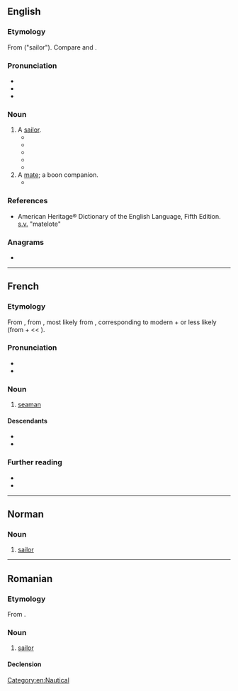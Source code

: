 ==English==

===Etymology===
From {{cog|frm|-}} {{m|fr|matelot}} ("sailor"). Compare {{cog|nl|matroos}} and {{cog|de|Matrose}}.

===Pronunciation===
* {{IPA|en|/ˈmæt.ləʊ/}}
* {{audio|en|LL-Q1860 (eng)-Vealhurl-matelot.wav|Audio (Hampshire, England)}}
* {{rhymes|en|ætləʊ|s=2}}

===Noun===
{{en-noun}}

# A [[sailor]].
#* {{quote-book|en|author=Alan O'Reilly|title=Sound of Battle|pageurl=http://books.google.com/books?vid=ISBN1595262881&id=Ay-iHQZ2WhYC&pg=PA147|location=Coral Springs, Florida|publisher=Llumina Press|year=2004|page=147|isbn=978-1-59526-288-2|passage=One day, a stalwart sailor was brought in with a severe fracture below the knee [&hellip;] A week later the leg had turned septic but the '''matelot''' was endearing cheerful. "Never mind, Sister" he assured Anne. "I'll get a piece of whalebone, like Captain Ahab."}}
#* {{quote-book|en|author=John Harris|title=A Funny Place to Hold a War|location=London|publisher=[[w:Hutchinson (publisher)|Hutchinson]]|year=1984|page=|isbn=978-0-09-155030-1|passage=[&hellip;] a chief petty officer, snarled something under his breath about bloody 'am-fisted '''matelots''' [&hellip;]}}
#* {{quote-book|en|author=Tristan Jones|title=Heart of Oak|url=http://books.google.com/books?vid=ISBN1574090194&id=v_KgYDwH9lsC&pg=PA103|location=Dobbs Ferry, N.Y.|publisher=Sheridan House|year=1997|page=103|isbn=978-1-57409-019-2|passage=So far as the average '''matelot''' was concerned, there was little romanticism about the preference for frigates, destroyers, frail E-boats that could be blown up with one well-aimed cannon, and submarines, those breeding grounds of TB and madness.}}
#* {{quote-book|en|author=William Atlay|title=All for a King's Shilling|pageurl=http://books.google.com/books?vid=ISBN190522625X&id=1CzRwj5CHLQC&pg=PA72&lpg=PA72&dq=matelot&num=100&sig=6OZxOLjHkI3yBWPKTDz6vr4WISk|location=Ely, Cambridgeshire|publisher=[[w:International Biographical Centre|Melrose Books]]|year=2005|page=72|isbn=978-1-905226-25-2|passage=Our '''matelot''' took us out to sea in what I believed was not a very seaworthy boat.}}
#* {{quote-journal|en|author=Vicki Woods|title=Sadness, and a surprise, at the 9/11 Museum: The memorial at Ground Zero is filled with objects that shock the tears out of you|url=http://www.telegraph.co.uk/history/world-war-two/10881331/Sadness-and-a-surprise-at-the-911-Museum.html|work={{w|The Daily Telegraph}}|city=London|date=7 June 2014|page=24|passage=There were no signs and no one quite knew how to navigate the museum, including, as it was Fleet Week, gaggles of boyish sailors all in their summer whites. It looked like a Frank Sinatra movie. A bunch of these '''matelots''' surrounded a police officer, who said: "You guys are from the USS Cole? Thank you for your service. Want me to take you around?"}}
# A [[mate]]; a boon companion.
#* {{quote-book|en|author=Francis van Wyck Mason|title=Cutlass Empire|year=1949|page=|oclc=288007|passage=[&hellip;] "Among the Brethren of the Coast—we tykes no wimmen save in passing, as it were, they being bothersome, frail and scatterbrained creatures. Instead we tykes a blood-brother, or '''matelot'''&nbsp;... A matelot, 'e fights along side o' yer, nurses yer if yer falls sick. Wots 'is is yours and whats yours is 'is&nbsp;... Take Klaas yonder, and young Pedro [described earlier as a slender-hipped boy with deep feminine brown eyes]; they shared the same barbacoa six, seven year and ye'll never come on 'em more than a few yards apart." To this explanation [Harry] Morgan listened in growing amazement and began to comprehend why none of these bestial-appearing boucan makers had so much as addressed Kate.}}

===References===
* American Heritage® Dictionary of the English Language, Fifth Edition. [[s.v.]] "matelote"

===Anagrams===
* {{anagrams|en|a=aelmott|Lamotte|Mattole}}

[[Category:en:Nautical]]

----

==French==

===Etymology===
From {{der|fr|frm|matelot||sailor}}, from {{der|fr|fro|matenot||sailor, bunkmate}}, most likely from {{der|fr|dum|mattenoot||[[bunk#English|bunk]] fellow}}, corresponding to modern {{m|nl|mat||mat, rug, hammock}} + {{m|nl|genoot||companion}} or less likely {{der|fr|non|mötunautr||food companion}} (from {{m|non|matr||food}} + {{m|non|nautr||companion}} << {{der|fr|gem-pro|*ganautaz}}).

===Pronunciation===
* {{fr-IPA}}
* {{audio|fr|LL-Q150 (fra)-Arthur Crbz-matelot.wav|Audio}}

===Noun===
{{fr-noun|m|f=+}}

# [[seaman]]

====Descendants====
* {{desc|pms|matlòt|bor=1}}
* {{desc|ro|matelot|bor=1}}

===Further reading===
* {{R:TLFi}}
* {{R:nl:Etymologiebank|matroos}}

{{C|fr|Nautical occupations}}

----

==Norman==

===Noun===
{{nrf-noun|m}}

# {{lb|nrf|Jersey}} [[sailor]]

{{topics|nrf|Nautical|People}}

----

==Romanian==

===Etymology===
From {{bor|ro|fr|matelot}}.

===Noun===
{{ro-noun|m|mateloți}}

# [[sailor]]

====Declension====
{{ro-noun-m|pl=mateloți}}